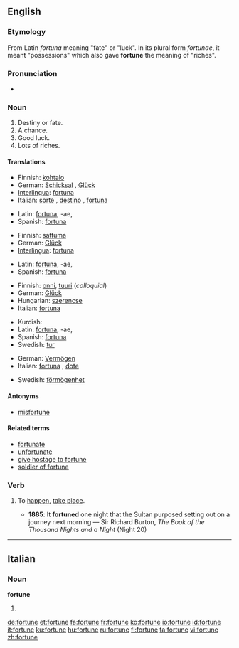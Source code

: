 ==English==

{{rank|foreign|native|members|958|fortune|glass|silver|winter}}

===Etymology===
From Latin ''fortuna'' meaning "fate" or "luck". In its plural form ''fortunae'', it meant "possessions" which also gave '''fortune''' the meaning of "riches".

===Pronunciation===
*{{audio|en-us-fortune.ogg|Audio (US)}}

===Noun===
{{en-noun}}

# Destiny or fate.
# A chance.
# Good luck.
# Lots of riches.

====Translations====
{{trans-top|destiny or fate}}
*Finnish: [[kohtalo]]
*German: [[Schicksal]] {{n}}, [[Glück]] {{n}}
*[[Interlingua]]: [[fortuna]]
*Italian: [[sorte]] {{f}}, [[destino]] {{m}}, [[fortuna#Italian|fortuna]] {{f}}
{{trans-mid}}
*Latin: [[fortuna]], -ae, {{f}}
*Spanish: [[fortuna]] {{f}}
{{trans-bottom}}

{{trans-top|a chance}}
*Finnish: [[sattuma]]
*German: [[Glück]] {{n}}
*[[Interlingua]]: [[fortuna]]
{{trans-mid}}
*Latin: [[fortuna]], -ae, {{f}}
*Spanish: [[fortuna]] {{f}}
{{trans-bottom}}

{{trans-top|good luck}}
*Finnish: [[onni#Finnish|onni]], [[tuuri]] (''colloquial'')
*German: [[Glück]] {{n}}
*Hungarian: [[szerencse]]
*Italian: [[fortuna#Italian|fortuna]] {{f}}
{{trans-mid}}
*Kurdish: {{KUchar|[[نوخشه‌]]}}
*Latin: [[fortuna]], -ae, {{f}}
*Spanish: [[fortuna]] {{f}}
*Swedish: [[tur]] {{c}}
{{trans-bottom}}

{{trans-top|lots of riches}}
*German: [[Vermögen]] {{n}}
*Italian: [[fortuna#Italian|fortuna]] {{f}}, [[dote]] {{f}}
{{trans-mid}}
*Swedish: [[förmögenhet]] {{c}}
{{trans-bottom}}

====Antonyms====
*[[misfortune]]

====Related terms====
*[[fortunate]]
*[[unfortunate]]
*[[give hostage to fortune]]
*[[soldier of fortune]]

===Verb===
{{en-verb|fortun|es}}

# {{context|obsolete|intransitive}} To [[happen]], [[take place]].
#*'''1885''': It '''fortuned''' one night that the Sultan purposed setting out on a journey next morning — Sir Richard Burton, ''The Book of the Thousand Nights and a Night'' (Night 20)

----

==Italian==

===Noun===
'''fortune''' {{f}}

# {{plural of|fortuna|lang=Italian}}

[[de:fortune]]
[[et:fortune]]
[[fa:fortune]]
[[fr:fortune]]
[[ko:fortune]]
[[io:fortune]]
[[id:fortune]]
[[it:fortune]]
[[ku:fortune]]
[[hu:fortune]]
[[ru:fortune]]
[[fi:fortune]]
[[ta:fortune]]
[[vi:fortune]]
[[zh:fortune]]